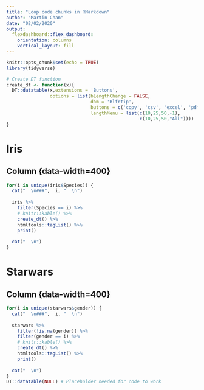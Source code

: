 ---
title: "Loop code chunks in RMarkdown"
author: "Martin Chan"
date: "02/02/2020"
output: 
  flexdashboard::flex_dashboard:
    orientation: columns
    vertical_layout: fill
---

<style>                     
.navbar {
  background-color:#363636;
  
}
</style>   

```{r setup, include=FALSE}
knitr::opts_chunk$set(echo = TRUE)
library(tidyverse)

# Create DT function
create_dt <- function(x){
  DT::datatable(x,extensions = 'Buttons',
                options = list(bLengthChange = FALSE,
                               dom = 'Blfrtip',
                               buttons = c('copy', 'csv', 'excel', 'pdf', 'print'),
                               lengthMenu = list(c(10,25,50,-1),
                                                 c(10,25,50,"All"))))
}
```

Iris
=====================================

Column {data-width=400} {.tabset}
-----------------------------------------------------------------------

```{r echo=FALSE,message=FALSE,results="asis"}
for(i in unique(iris$Species)) {
  cat("  \n###",  i, "  \n")
  
  iris %>%
    filter(Species == i) %>%
    # knitr::kable() %>%
    create_dt() %>%
    htmltools::tagList() %>%
    print()
  
  cat("  \n")
}
```

Starwars
=====================================

Column {data-width=400} {.tabset}
-----------------------------------------------------------------------

```{r echo=FALSE,message=FALSE,results="asis"}
for(i in unique(starwars$gender)) {
  cat("  \n###",  i, "  \n")
  
  starwars %>%
    filter(!is.na(gender)) %>%
    filter(gender == i) %>%
    # knitr::kable() %>%
    create_dt() %>%
    htmltools::tagList() %>%
    print()
  
  cat("  \n")
}
DT::datatable(NULL) # Placeholder needed for code to work
```






